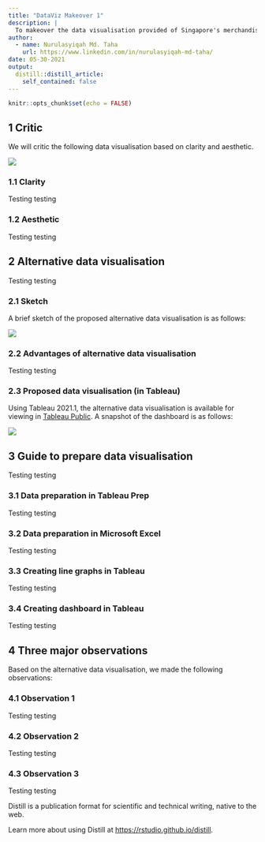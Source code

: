 ```yaml
---
title: "DataViz Makeover 1"
description: |
  To makeover the data visualisation provided of Singapore's merchandise trade from 2019 to 2020.
author:
  - name: Nurulasyiqah Md. Taha
    url: https://www.linkedin.com/in/nurulasyiqah-md-taha/
date: 05-30-2021
output:
  distill::distill_article:
    self_contained: false
---
```



```r
knitr::opts_chunk$set(echo = FALSE)
```
## 1 Critic
We will critic the following data visualisation based on clarity and aesthetic.

![](image/download.png)

### 1.1 Clarity
Testing testing

### 1.2 Aesthetic
Testing testing

## 2 Alternative data visualisation
Testing testing

### 2.1 Sketch
A brief sketch of the proposed alternative data visualisation is as follows:

![](image/sketch.jpg)

### 2.2 Advantages of alternative data visualisation
Testing testing

### 2.3 Proposed data visualisation (in Tableau)
Using Tableau 2021.1, the alternative data visualisation is available for viewing in [Tableau Public](https://public.tableau.com/app/profile/nurulasyiqah.md.taha/viz/top6traders/Top6tradepartners/). A snapshot of the dashboard is as follows:

![](image/24-finaldashboard.jpg)

## 3 Guide to prepare data visualisation
Testing testing

### 3.1 Data preparation in Tableau Prep
Testing testing

### 3.2 Data preparation in Microsoft Excel
Testing testing

### 3.3 Creating line graphs in Tableau
Testing testing

### 3.4 Creating dashboard in Tableau
Testing testing

## 4 Three major observations
Based on the alternative data visualisation, we made the following observations:

### 4.1 Observation 1
Testing testing

### 4.2 Observation 2
Testing testing

### 4.3 Observation 3
Testing testing

Distill is a publication format for scientific and technical writing, native to the web.

Learn more about using Distill at <https://rstudio.github.io/distill>.


